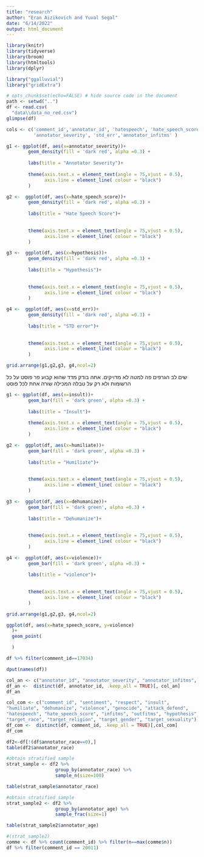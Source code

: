 ```yaml
---
title: "research"
author: "Eran Aizikovich and Yuval Segal"
date: "6/14/2022"
output: html_document
---
```



```r
library(knitr)
library(tidyverse)
library(broom)
library(htmltools)
library(dplyr)

library("ggalluvial")
library("gridExtra") 
```

```r
# opts_chunk$set(echo=FALSE) # hide source code in the document
path <- setwd("..")
df <- read.csv(
  "data\\data_no_red.csv")
glimpse(df)
```

```r
cols <- c('comment_id','annotator_id', 'hatespeech', 'hate_speech_score',
          'annotator_severity', 'std_err','annotator_infitms' )
```


```r
g1 <- ggplot(df, aes(x=annotator_severity))+
        geom_density(fill = 'dark red', alpha =0.3) +
        
        labs(title = "Annotator Severity")+  
        
        theme(axis.text.x = element_text(angle = 75,vjust = 0.5),
              axis.line = element_line( colour = "black")
        )

g2 <-  ggplot(df, aes(x=hate_speech_score))+
        geom_density(fill = 'dark red', alpha =0.3) +
        
        labs(title = "Hate Speech Score")+
                  
        
        theme(axis.text.x = element_text(angle = 75,vjust = 0.5),
              axis.line = element_line( colour = "black")
        )

g3 <-  ggplot(df, aes(x=hypothesis))+
        geom_density(fill = 'dark red', alpha =0.3) +
        
        labs(title = "Hypothesis")+
                  
        
        theme(axis.text.x = element_text(angle = 75,vjust = 0.5),
              axis.line = element_line( colour = "black")
        )

g4 <-  ggplot(df, aes(x=std_err))+
        geom_density(fill = 'dark red', alpha =0.3) +
        
        labs(title = "STD error")+
                  
        
        theme(axis.text.x = element_text(angle = 75,vjust = 0.5),
              axis.line = element_line( colour = "black")
        )

grid.arrange(g1,g2,g3, g4,ncol=2)

```


שים לב הגרפים פה למטה לא מדויקים. אתה בודק מדד שהוא קבוע פר פוסט על כל הרשומות ולא רק על טבלה המכילה שורה אחת לכל פוסט
```r

g1 <- ggplot(df, aes(x=insult))+
        geom_bar(fill = 'dark green', alpha =0.3) +
        
        labs(title = "Insult")+  
        
        theme(axis.text.x = element_text(angle = 75,vjust = 0.5),
              axis.line = element_line( colour = "black")
        )

g2 <-  ggplot(df, aes(x=humiliate))+
        geom_bar(fill = 'dark green', alpha =0.3) +
        
        labs(title = "Humiliate")+
                  
        
        theme(axis.text.x = element_text(angle = 75,vjust = 0.5),
              axis.line = element_line( colour = "black")
        )

g3 <-  ggplot(df, aes(x=dehumanize))+
        geom_bar(fill = 'dark green', alpha =0.3) +
        
        labs(title = "Dehumanize")+
                  
        
        theme(axis.text.x = element_text(angle = 75,vjust = 0.5),
              axis.line = element_line( colour = "black")
        )

g4 <-  ggplot(df, aes(x=violence))+
        geom_bar(fill = 'dark green', alpha =0.3) +
        
        labs(title = "violence")+
                  
        
        theme(axis.text.x = element_text(angle = 75,vjust = 0.5),
              axis.line = element_line( colour = "black")
        )

grid.arrange(g1,g2,g3, g4,ncol=2)

```
```r
ggplot(df, aes(x=hate_speech_score, y=violence)
  )+
  geom_point(

  )
```


```r
df %>% filter(comment_id==17034)
```

```r
dput(names(df))
```

```r
col_an <- c("annotator_id", "annotator_severity", "annotator_infitms", "annotator_outfitms", "annotator_gender", "annotator_educ", "annotator_income", "annotator_ideology", "annotator_age", "annotator_race", "annotator_religion", "annotator_sexuality")
df_an <-  distinct(df, annotator_id, .keep_all = TRUE)[, col_an]
df_an

```
```r
col_com <- c("comment_id", "sentiment", "respect", "insult", 
"humiliate", "dehumanize", "violence", "genocide", "attack_defend", 
"hatespeech", "hate_speech_score", "infitms", "outfitms", "hypothesis", 
"target_race", "target_religion", "target_gender", "target_sexuality")
df_com <-  distinct(df, comment_id, .keep_all = TRUE)[,col_com]
df_com 
```


```r
df2<-df[!(df$annotator_race==0),]
table(df2$annotator_race)

```

```r
#obtain stratified sample
strat_sample <- df2 %>%
                  group_by(annotator_race) %>%
                  sample_n(size=100)
```
```r
table(strat_sample$annotator_race)

```
```r
#obtain stratified sample
strat_sample2 <- df2 %>%
                  group_by(annotator_age) %>%
                  sample_frac(size=1)
```

```r
table(strat_sample2$annotator_age)
```
```r
#(strat_sample2)
comme <- df %>% count(comment_id) %>% filter(n==max(comme$n))
df %>% filter(comment_id == 20011)
```

